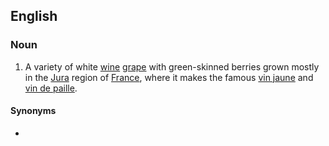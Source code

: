 ==English==

===Noun===
{{wikipedia}}
{{en-noun|-}}
# A variety of white [[wine]] [[grape]] with green-skinned berries grown mostly in the [[Jura]] region of [[France]], where it makes the famous [[vin jaune]] and [[vin de paille]].

====Synonyms====
* {{l|en|Savagnin Blanc}}